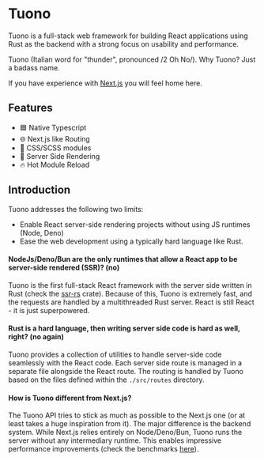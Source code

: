 
<MetaTags
  title="Tuono - Documentation"
  canonical="https://tuono.dev"
  description="Tuono is a full-stack framework for building React applications using Rust as the backend."
/>


<Breadcrumbs />

# Tuono

Tuono is a full-stack web framework for building React applications using Rust as the
backend with a strong focus on usability and performance.

Tuono (Italian word for "thunder", pronounced /2 Oh No/). Why Tuono? Just a badass name.

If you have experience with [Next.js](https://nextjs.org/) you will feel home here.

## Features

- 🟦 Native Typescript
- 🌐 Next.js like Routing
- 🍭 CSS/SCSS modules
- 🧬 Server Side Rendering
- 🔥 Hot Module Reload

## Introduction

Tuono addresses the following two limits:

- Enable React server-side rendering projects without using JS runtimes (Node, Deno)
- Ease the web development using a typically hard language like Rust.

#### NodeJs/Deno/Bun are the only runtimes that allow a React app to be server-side rendered (SSR)? (no)

Tuono is the first full-stack React framework with the server side written in Rust (check the [ssr-rs](https://github.com/tuono-labs/ssr-rs) crate).
Because of this, Tuono is extremely fast, and the requests are handled by a multithreaded Rust server.
React is still React - it is just superpowered.

#### Rust is a hard language, then writing server side code is hard as well, right? (no again)

Tuono provides a collection of utilities to handle server-side code seamlessly with
the React code. Each server side route is managed in a separate file alongside the React route.
The routing is handled by Tuono based on the files defined within the `./src/routes` directory.

#### How is Tuono different from Next.js?

The Tuono API tries to stick as much as possible to the Next.js one (or at least takes a huge inspiration
from it). The major difference is the backend system. While Next.js relies entirely on Node/Deno/Bun,
Tuono runs the server without any intermediary runtime. This enables impressive performance improvements
(check the benchmarks [here](https://github.com/tuono-labs/tuono-benchmarks)).
